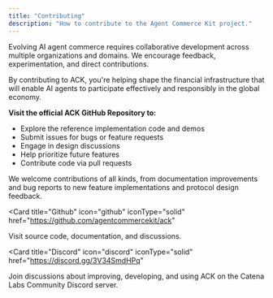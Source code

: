 ```yaml
---
title: "Contributing"
description: "How to contribute to the Agent Commerce Kit project."
---
```


Evolving AI agent commerce requires collaborative development across multiple organizations and domains. We encourage feedback, experimentation, and direct contributions.

By contributing to ACK, you're helping shape the financial infrastructure that will enable AI agents to participate effectively and responsibly in the global economy.

**Visit the official ACK GitHub Repository to:**

- Explore the reference implementation code and demos
- Submit issues for bugs or feature requests
- Engage in design discussions
- Help prioritize future features
- Contribute code via pull requests

We welcome contributions of all kinds, from documentation improvements and bug reports to new feature implementations and protocol design feedback.

<Card
  title="Github"
  icon="github"
  iconType="solid"
  href="https://github.com/agentcommercekit/ack"
>
  Visit source code, documentation, and discussions.
</Card>

<Card
  title="Discord"
  icon="discord"
  iconType="solid"
  href="https://discord.gg/3V34SmdHPq"
>
  Join discussions about improving, developing, and using ACK on the Catena Labs
  Community Discord server.
</Card>
